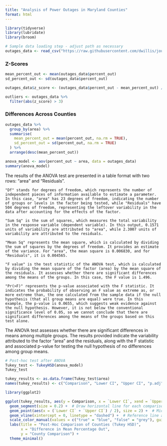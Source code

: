 ```yaml
---
title: "Analysis of Power Outages in Maryland Counties"
format: html
---
```


```r
library(tidyverse)
library(lubridate)
library(broom)
```

```r
# Sample data loading step - adjust path as necessary
outages_data <- read_csv("https://raw.githubusercontent.com/dwillis/jour405_files/main/outages_summary.csv")
```

### Z-Scores

```r
mean_percent_out <- mean(outages_data$percent_out)
sd_percent_out <- sd(outages_data$percent_out)

outages_data$z_score <- (outages_data$percent_out - mean_percent_out) / sd_percent_out

outliers <- outages_data %>%
  filter(abs(z_score) > 3)


```

### Differences Across Counties

```r

outages_data %>%
  group_by(area) %>%
  summarise(
    mean_percent_out = mean(percent_out, na.rm = TRUE),
    sd_percent_out = sd(percent_out, na.rm = TRUE)
  ) %>%
  arrange(desc(mean_percent_out))


```

```r
anova_model <- aov(percent_out ~ area, data = outages_data)
summary(anova_model)
```

The results of the ANOVA test are presented in a table format with two rows: "area" and "Residuals".

    "Df" stands for degrees of freedom, which represents the number of independent pieces of information available to estimate a parameter. In this case, "area" has 23 degrees of freedom, indicating the number of groups or levels in the factor being tested, while "Residuals" have 504 degrees of freedom, representing the leftover variability in the data after accounting for the effects of the factor.

    "Sum Sq" is the sum of squares, which measures the total variability in the response variable (dependent variable). In this output, 0.1571 units of variability are attributed to "area", while 2.3007 units of variability are attributed to the residuals.

    "Mean Sq" represents the mean square, which is calculated by dividing the sum of squares by the degrees of freedom. It provides an estimate of the variance. For "area", the mean square is 0.006830, and for "Residuals", it is 0.004565.

    "F value" is the test statistic of the ANOVA test, which is calculated by dividing the mean square of the factor (area) by the mean square of the residuals. It assesses whether there are significant differences among the means of the groups. In this case, the F value is 1.496.

    "Pr(>F)" represents the p-value associated with the F statistic. It indicates the probability of observing an F value as extreme as, or more extreme than, the one calculated from the sample data if the null hypothesis (that all group means are equal) were true. In this example, the p-value is 0.0655, which suggests weak evidence against the null hypothesis. However, it is not below the conventional significance level of 0.05, so we cannot conclude that there are significant differences among the means of the groups based on this test alone.

The ANOVA test assesses whether there are significant differences in means among multiple groups. The results provided indicate the variability attributed to the factor "area" and the residuals, along with the F statistic and associated p-value for testing the null hypothesis of no differences among group means.






```r
# Post-hoc test after ANOVA
Tukey_test <- TukeyHSD(anova_model)
Tukey_test

tukey_results <- as.data.frame(Tukey_test$area)
names(tukey_results) <- c("Comparison", "Lower CI", "Upper CI", "p.adj")

```

```r
library(ggplot2)

ggplot(tukey_results, aes(y = Comparison, x = `Lower CI`, xend = `Upper CI`, color = p.adj < 0.05)) +
  geom_segment(size = 0.2) +  # Draw horizontal line for each comparison
  geom_point(aes(x = (`Lower CI` + `Upper CI`) / 2), size = 2) +  # Mid-point of the CI as a point
  geom_vline(xintercept = 0, linetype = "dashed") +  # Reference line at zero difference
  scale_color_manual(values = c("true" = "blue", "false" = "grey"), guide = FALSE) +
  labs(title = "Post-Hoc Comparison of Counties (Tukey HSD)",
       x = "Difference in Mean Percentage Out",
       y = "County Comparison") +
  theme_minimal()

```



